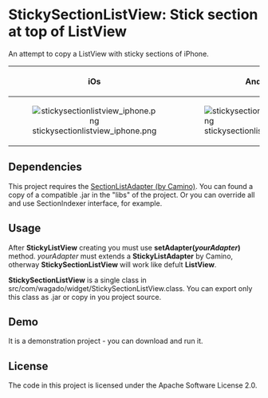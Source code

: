 = StickySectionListView: Stick section at top of ListView =
An attempt to copy a ListView with sticky sections of iPhone.

{|
! align="center"| iOs
! Android OS
|-
| [[File:stickysectionlistview_iphone.png|link=https://github.com/downloads/nfirex/StickySection/]]
| [[File:stickysectionlistview_android.png|link=https://github.com/downloads/nfirex/StickySection/]]
|}

== Dependencies ==
This project requires the [https://github.com/MikeCamino/CaminoParts SectionListAdapter (by Camino)]. You can found a copy of a compatible .jar in the 
"libs" of the project. Or you can override all and use SectionIndexer interface, for example.

== Usage ==
After '''StickyListView''' creating you must use '''setAdapter(''yourAdapter'')''' method. ''yourAdapter'' must extends a '''StickyListAdapter''' by Camino, otherway '''StickySectionListView''' will work like defult '''ListView'''.

'''StickySectionListView''' is a single class in src/com/wagado/widget/StickySectionListView.class. You can export only this class as .jar or copy in you project source.

== Demo ==
It is a demonstration project - you can download and run it.

== License ==
The code in this project is licensed under the Apache Software License 2.0.